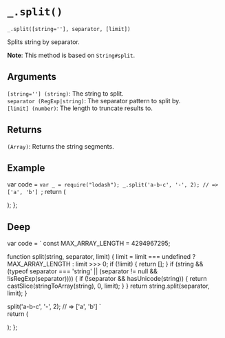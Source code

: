 # `_.split()`

`_.split([string=''], separator, [limit])`

Splits string by separator.

**Note**: This method is based on `String#split`.

## Arguments

`[string=''] (string)`: The string to split.  
`separator (RegExp|string)`: The separator pattern to split by.  
`[limit] (number)`: The length to truncate results to.  

## Returns

`(Array)`: Returns the string segments.

## Example


var code = `var _ = require("lodash");
_.split('a-b-c', '-', 2);
// => ['a', 'b']
`;
  return (
    <div>
      <Embed source={code} />
    </div>
  );
};

<Demo />

## Deep

var code =  `
const MAX_ARRAY_LENGTH = 4294967295;

function split(string, separator, limit) {
    limit = limit === undefined ? MAX_ARRAY_LENGTH : limit >>> 0;
    if (!limit) {
        return [];
    }
    if (string && (typeof separator === 'string' || (separator != null && !isRegExp(separator)))) {
        if (!separator && hasUnicode(string)) {
            return castSlice(stringToArray(string), 0, limit);
        }
    }
    return string.split(separator, limit);
}

split('a-b-c', '-', 2);
// => ['a', 'b']
`   
  return (
    <div>
      <Embed source={code} />
    </div>
  );
};

<DeepDemo/>